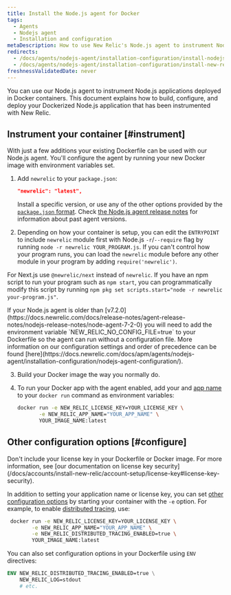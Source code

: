 ```yaml
---
title: Install the Node.js agent for Docker
tags:
  - Agents
  - Nodejs agent
  - Installation and configuration
metaDescription: How to use New Relic's Node.js agent to instrument Node.js applications deployed in Docker containers.
redirects:
  - /docs/agents/nodejs-agent/installation-configuration/install-nodejs-agent-docker
  - /docs/agents/nodejs-agent/installation-configuration/install-new-relic-nodejs-agent-docker
freshnessValidatedDate: never
---
```


You can use our Node.js agent to instrument Node.js applications deployed in Docker containers. This document explains how to build, configure, and deploy your Dockerized Node.js application that has been instrumented with New Relic.

## Instrument your container [#instrument]

With just a few additions your existing Dockerfile can be used with our Node.js agent. You'll configure the agent by running your new Docker image with environment variables set.

1. Add `newrelic` to your `package.json`:

   ```json
   "newrelic": "latest",
   ```

   Install a specific version, or use any of the other options provided by the [`package.json` format](https://docs.npmjs.com/files/package.json#dependencies). Check [the Node.js agent release notes](/docs/release-notes/agent-release-notes/nodejs-release-notes) for information about past agent versions.

2. Depending on how your container is setup, you can edit the `ENTRYPOINT` to include `newrelic` module first with Node.js `-r`/`--require` flag by running `node -r newrelic YOUR_PROGRAM.js`. If you can't control how your program runs, you can load the `newrelic` module before any other module in your program by adding `require('newrelic')`.

  For Next.js use `@newrelic/next` instead of `newrelic`.
   <Callout variant="tip">
     If you have an npm script to run your program such as `npm start`, you can programmatically modify this script by running `npm pkg set scripts.start="node -r newrelic your-program.js"`.
   </Callout>

   <Callout variant="important">
     If your Node.js agent is older than [v7.2.0](https://docs.newrelic.com/docs/release-notes/agent-release-notes/nodejs-release-notes/node-agent-7-2-0) you will need to add the environment variable `NEW_RELIC_NO_CONFIG_FILE=true` to your Dockerfile so the agent can run without a configuration file.  More information on our configuration settings and order of precedence can be found [here](https://docs.newrelic.com/docs/apm/agents/nodejs-agent/installation-configuration/nodejs-agent-configuration/).
   </Callout>

3. Build your Docker image the way you normally do.
4. To run your Docker app with the agent enabled, add your <InlinePopover type="licenseKey" /> and [app name](/docs/agents/manage-apm-agents/app-naming/name-your-application) to your `docker run` command as environment variables:

   ```bash
   docker run -e NEW_RELIC_LICENSE_KEY=YOUR_LICENSE_KEY \
          -e NEW_RELIC_APP_NAME="YOUR_APP_NAME" \
          YOUR_IMAGE_NAME:latest
   ```

<InstallFeedback />

## Other configuration options [#configure]

<Callout variant="caution">
  Don't include your license key in your Dockerfile or Docker image. For more information, see [our documentation on license key security](/docs/accounts/install-new-relic/account-setup/license-key#license-key-security).
</Callout>

In addition to setting your application name or license key, you can set [other configuration options](/docs/agents/nodejs-agent/installation-configuration/nodejs-agent-configuration) by starting your container with the `-e` option. For example, to enable [distributed tracing](/docs/understand-dependencies/distributed-tracing/get-started/introduction-distributed-tracing), use:

```bash
 docker run -e NEW_RELIC_LICENSE_KEY=YOUR_LICENSE_KEY \
        -e NEW_RELIC_APP_NAME="YOUR_APP_NAME" \
        -e NEW_RELIC_DISTRIBUTED_TRACING_ENABLED=true \
        YOUR_IMAGE_NAME:latest
```

You can also set configuration options in your Dockerfile using `ENV` directives:

```dockerfile
ENV NEW_RELIC_DISTRIBUTED_TRACING_ENABLED=true \
    NEW_RELIC_LOG=stdout
    # etc.
```
